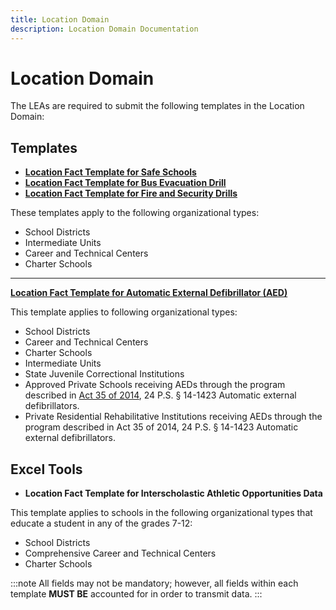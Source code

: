 ```yaml
---
title: Location Domain
description: Location Domain Documentation
---
```


# Location Domain

The LEAs are required to submit the following templates in the Location Domain:

## Templates

- **[Location Fact Template for Safe Schools](location-fact-safe-schools)**
- **[Location Fact Template for Bus Evacuation Drill](location-fact-bus-evacuation-drills)**
- **[Location Fact Template for Fire and Security Drills](location-fact-fire-security-drills)**

These templates apply to the following organizational types:
- School Districts
- Intermediate Units
- Career and Technical Centers
- Charter Schools

---

**[Location Fact Template for Automatic External Defibrillator (AED)](location-fact-aed)**

This template applies to following organizational types:
- School Districts
- Career and Technical Centers
- Charter Schools
- Intermediate Units
- State Juvenile Correctional Institutions
- Approved Private Schools receiving AEDs through the program described in [Act 35 of 2014](https://www.legis.state.pa.us/cfdocs/legis/LI/uconsCheck.cfm?txtType=HTM&yr=1949&sessInd=0&smthLwInd=0&act=0014.&chpt=014.&subchpt=000.&sctn=023.&subsctn=000.), 24 P.S. § 14-1423 Automatic external defibrillators.
- Private Residential Rehabilitative Institutions receiving AEDs through the program described in Act 35 of 2014, 24 P.S. § 14-1423 Automatic external defibrillators.

## Excel Tools

- **Location Fact Template for Interscholastic Athletic Opportunities Data**

This template applies to schools in the following organizational types that educate a student in any of the grades 7-12:
- School Districts
- Comprehensive Career and Technical Centers
- Charter Schools

:::note
All fields may not be mandatory; however, all fields within each template **MUST BE** accounted for in order to transmit data.
:::